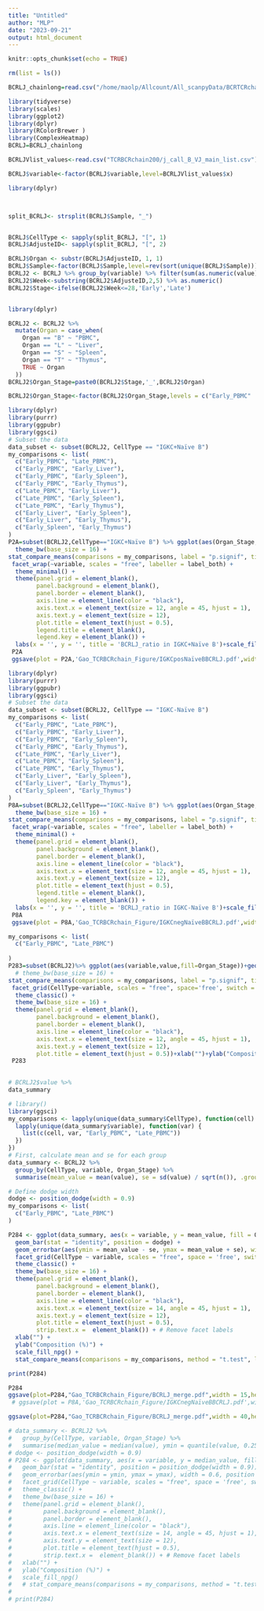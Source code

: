 ```yaml
---
title: "Untitled"
author: "MLP"
date: "2023-09-21"
output: html_document
---
```



```r
knitr::opts_chunk$set(echo = TRUE)
```
```r
rm(list = ls())
```


```r
BCRLJ_chainlong=read.csv("/home/maolp/Allcount/All_scanpyData/BCRTCRchain/BCRLJ_chainlong.csv")
```

```r
library(tidyverse)
library(scales)
library(ggplot2)
library(dplyr)
library(RColorBrewer )
library(ComplexHeatmap)
BCRLJ=BCRLJ_chainlong
```

```r
BCRLJVlist_values<-read.csv("TCRBCRchain200/j_call_B_VJ_main_list.csv")
```

```r
BCRLJ$variable<-factor(BCRLJ$variable,level=BCRLJVlist_values$x)
```


```r
library(dplyr)



split_BCRLJ<- strsplit(BCRLJ$Sample, "_")


BCRLJ$CellType <- sapply(split_BCRLJ, "[", 1)
BCRLJ$AdjusteID<- sapply(split_BCRLJ, "[", 2)

BCRLJ$Organ <- substr(BCRLJ$AdjusteID, 1, 1)
BCRLJ$Sample<-factor(BCRLJ$Sample,level=rev(sort(unique(BCRLJ$Sample))))
BCRLJ2 <- BCRLJ %>% group_by(variable) %>% filter(sum(as.numeric(value) )!= 0) %>%ungroup()
BCRLJ2$Week<-substring(BCRLJ2$AdjusteID,2,5) %>% as.numeric()
BCRLJ2$Stage<-ifelse(BCRLJ2$Week<=28,'Early','Late')


library(dplyr)

BCRLJ2 <- BCRLJ2 %>% 
  mutate(Organ = case_when(
    Organ == "B" ~ "PBMC",
    Organ == "L" ~ "Liver",
    Organ == "S" ~ "Spleen",
    Organ == "T" ~ "Thymus",
    TRUE ~ Organ  
  ))
BCRLJ2$Organ_Stage=paste0(BCRLJ2$Stage,'_',BCRLJ2$Organ)
```
```r
BCRLJ2$Organ_Stage<-factor(BCRLJ2$Organ_Stage,levels = c("Early_PBMC"  , "Late_PBMC",  "Early_Liver", "Early_Thymus" ,  "Early_Spleen" ))
```

```r
library(dplyr)
library(purrr)
library(ggpubr)
library(ggsci)
# Subset the data
data_subset <- subset(BCRLJ2, CellType == "IGKC+Naïve B")
my_comparisons <- list(
  c("Early_PBMC", "Late_PBMC"),
  c("Early_PBMC", "Early_Liver"),
  c("Early_PBMC", "Early_Spleen"),
  c("Early_PBMC", "Early_Thymus"),
  c("Late_PBMC", "Early_Liver"),
  c("Late_PBMC", "Early_Spleen"),
  c("Late_PBMC", "Early_Thymus"),
  c("Early_Liver", "Early_Spleen"),
  c("Early_Liver", "Early_Thymus"),
  c("Early_Spleen", "Early_Thymus")
)
P2A=subset(BCRLJ2,CellType=="IGKC+Naïve B") %>% ggplot(aes(Organ_Stage,value,fill=Organ_Stage))+geom_boxplot(position = position_dodge(width = 1), outlier.size = 0.7, width = 0.1, show.legend = FALSE, color = "black")+ 
  theme_bw(base_size = 16) + 
stat_compare_means(comparisons = my_comparisons, label = "p.signif", tip.length = 0) +
 facet_wrap(~variable, scales = "free", labeller = label_both) +  
  theme_minimal() +
  theme(panel.grid = element_blank(), 
        panel.background = element_blank(), 
        panel.border = element_blank(),
        axis.line = element_line(color = "black"),
        axis.text.x = element_text(size = 12, angle = 45, hjust = 1), 
        axis.text.y = element_text(size = 12),
        plot.title = element_text(hjust = 0.5),
        legend.title = element_blank(), 
        legend.key = element_blank()) +
  labs(x = '', y = '', title = 'BCRLJ_ratio in IGKC+Naïve B')+scale_fill_npg()
 P2A
 ggsave(plot = P2A,'Gao_TCRBCRchain_Figure/IGKCposNaïveBBCRLJ.pdf',width = 20,height = 40)
```
```r
library(dplyr)
library(purrr)
library(ggpubr)
library(ggsci)
# Subset the data
data_subset <- subset(BCRLJ2, CellType == "IGKC-Naïve B")
my_comparisons <- list(
  c("Early_PBMC", "Late_PBMC"),
  c("Early_PBMC", "Early_Liver"),
  c("Early_PBMC", "Early_Spleen"),
  c("Early_PBMC", "Early_Thymus"),
  c("Late_PBMC", "Early_Liver"),
  c("Late_PBMC", "Early_Spleen"),
  c("Late_PBMC", "Early_Thymus"),
  c("Early_Liver", "Early_Spleen"),
  c("Early_Liver", "Early_Thymus"),
  c("Early_Spleen", "Early_Thymus")
)
P8A=subset(BCRLJ2,CellType=="IGKC-Naïve B") %>% ggplot(aes(Organ_Stage,value,fill=Organ_Stage))+geom_boxplot(position = position_dodge(width = 1), outlier.size = 0.7, width = 0.1, show.legend = FALSE, color = "black")+ 
  theme_bw(base_size = 16) + 
stat_compare_means(comparisons = my_comparisons, label = "p.signif", tip.length = 0,method = "wilcox.test") +
 facet_wrap(~variable, scales = "free", labeller = label_both) +  
  theme_minimal() +
  theme(panel.grid = element_blank(), 
        panel.background = element_blank(), 
        panel.border = element_blank(),
        axis.line = element_line(color = "black"),
        axis.text.x = element_text(size = 12, angle = 45, hjust = 1), 
        axis.text.y = element_text(size = 12),
        plot.title = element_text(hjust = 0.5),
        legend.title = element_blank(), 
        legend.key = element_blank()) +
  labs(x = '', y = '', title = 'BCRLJ_ratio in IGKC-Naïve B')+scale_fill_npg()
 P8A
 ggsave(plot = P8A,'Gao_TCRBCRchain_Figure/IGKCnegNaïveBBCRLJ.pdf',width = 20,height = 40)
```

```r
my_comparisons <- list(
  c("Early_PBMC", "Late_PBMC")
 
)
P283=subset(BCRLJ2)%>% ggplot(aes(variable,value,fill=Organ_Stage))+geom_bar(stat = 'identity',position = "dodge")+ 
  # theme_bw(base_size = 16) + 
stat_compare_means(comparisons = my_comparisons, label = "p.signif", tip.length = 0) +
 facet_grid(CellType~variable, scales = "free", space='free', switch = "y") +
  theme_classic() +
  theme_bw(base_size = 16) +
  theme(panel.grid = element_blank(), 
        panel.background = element_blank(), 
        panel.border = element_blank(),
        axis.line = element_line(color = "black"),
        axis.text.x = element_text(size = 12, angle = 45, hjust = 1), 
        axis.text.y = element_text(size = 12),
        plot.title = element_text(hjust = 0.5))+xlab("")+ylab("Composition (%)")+scale_fill_npg()
 P283
 
```

```r
# BCRLJ2$value %>% 
data_summary
```

```r
# library()
library(ggsci)
my_comparisons <- lapply(unique(data_summary$CellType), function(cell) {
  lapply(unique(data_summary$variable), function(var) {
    list(c(cell, var, "Early_PBMC", "Late_PBMC"))
  })
})
# First, calculate mean and se for each group
data_summary <- BCRLJ2 %>%
  group_by(CellType, variable, Organ_Stage) %>%
  summarise(mean_value = mean(value), se = sd(value) / sqrt(n()), .groups = 'drop')

# Define dodge width
dodge <- position_dodge(width = 0.9)
my_comparisons <- list(
  c("Early_PBMC", "Late_PBMC")
)

P284 <- ggplot(data_summary, aes(x = variable, y = mean_value, fill = Organ_Stage)) +
  geom_bar(stat = "identity", position = dodge) +
  geom_errorbar(aes(ymin = mean_value - se, ymax = mean_value + se), width = 0.6, position = dodge) +
  facet_grid(CellType ~ variable, scales = "free", space = 'free', switch = "y") +
  theme_classic() +
  theme_bw(base_size = 16) +
  theme(panel.grid = element_blank(), 
        panel.background = element_blank(), 
        panel.border = element_blank(),
        axis.line = element_line(color = "black"),
        axis.text.x = element_text(size = 14, angle = 45, hjust = 1), 
        axis.text.y = element_text(size = 12),
        plot.title = element_text(hjust = 0.5),
        strip.text.x =  element_blank()) + # Remove facet labels
  xlab("") +
  ylab("Composition (%)") +
  scale_fill_npg() +
  stat_compare_means(comparisons = my_comparisons, method = "t.test", label = "p.signif",hide.ns = T)

print(P284)

P284
ggsave(plot=P284,"Gao_TCRBCRchain_Figure/BCRLJ_merge.pdf",width = 15,height = 10)
 # ggsave(plot = P8A,'Gao_TCRBCRchain_Figure/IGKCnegNaïveBBCRLJ.pdf',width = 20,height = 40)
```

```r
ggsave(plot=P284,"Gao_TCRBCRchain_Figure/BCRLJ_merge.pdf",width = 40,height = 10)
```

```r
# data_summary <- BCRLJ2 %>%
#   group_by(CellType, variable, Organ_Stage) %>%
#   summarise(median_value = median(value), ymin = quantile(value, 0.25), ymax = quantile(value, 0.75), .groups = 'drop')
# dodge <- position_dodge(width = 0.9)
# P284 <- ggplot(data_summary, aes(x = variable, y = median_value, fill = Organ_Stage)) +
#   geom_bar(stat = "identity", position = position_dodge(width = 0.9)) +
#   geom_errorbar(aes(ymin = ymin, ymax = ymax), width = 0.6, position = dodge) +
#   facet_grid(CellType ~ variable, scales = "free", space = 'free', switch = "y") +
#   theme_classic() +
#   theme_bw(base_size = 16) +
#   theme(panel.grid = element_blank(), 
#         panel.background = element_blank(), 
#         panel.border = element_blank(),
#         axis.line = element_line(color = "black"),
#         axis.text.x = element_text(size = 14, angle = 45, hjust = 1), 
#         axis.text.y = element_text(size = 12),
#         plot.title = element_text(hjust = 0.5),
#         strip.text.x =  element_blank()) + # Remove facet labels
#   xlab("") +
#   ylab("Composition (%)") +
#   scale_fill_npg() 
#   # stat_compare_means(comparisons = my_comparisons, method = "t.test", label = "p.signif", hide.ns = T)
# 
# print(P284)
```

